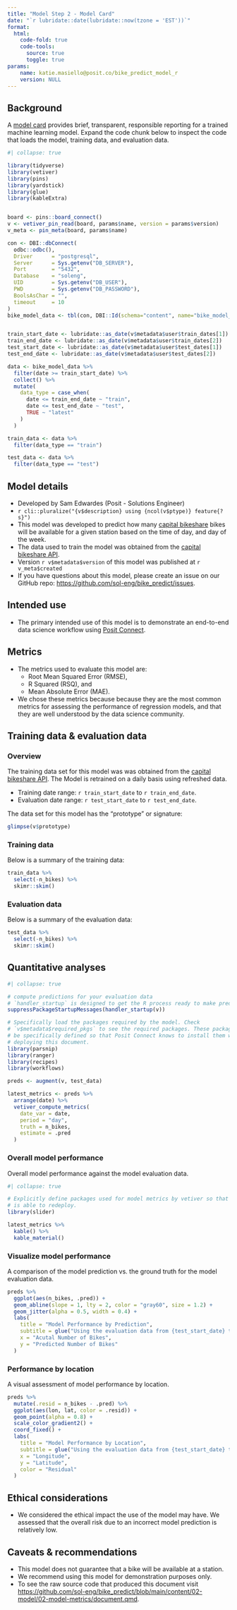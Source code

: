 ```yaml
---
title: "Model Step 2 - Model Card"
date: "`r lubridate::date(lubridate::now(tzone = 'EST'))`"
format:
  html:
    code-fold: true
    code-tools:
      source: true
      toggle: true
params:
    name: katie.masiello@posit.co/bike_predict_model_r
    version: NULL
---
```


## Background

A [model card](https://doi.org/10.1145/3287560.3287596) provides brief, transparent, responsible reporting for a trained machine learning model. Expand the code chunk below to inspect the code that loads the model, training data, and evaluation data.

```r
#| collapse: true

library(tidyverse)
library(vetiver)
library(pins)
library(yardstick)
library(glue)
library(kableExtra)


board <- pins::board_connect()
v <- vetiver_pin_read(board, params$name, version = params$version)
v_meta <- pin_meta(board, params$name)

con <- DBI::dbConnect(
  odbc::odbc(),
  Driver      = "postgresql",
  Server      = Sys.getenv("DB_SERVER"),
  Port        = "5432",
  Database    = "soleng",
  UID         = Sys.getenv("DB_USER"),
  PWD         = Sys.getenv("DB_PASSWORD"),
  BoolsAsChar = "",
  timeout     = 10
)
bike_model_data <- tbl(con, DBI::Id(schema="content", name="bike_model_data"))


train_start_date <- lubridate::as_date(v$metadata$user$train_dates[1])
train_end_date <- lubridate::as_date(v$metadata$user$train_dates[2])
test_start_date <- lubridate::as_date(v$metadata$user$test_dates[1])
test_end_date <- lubridate::as_date(v$metadata$user$test_dates[2])

data <- bike_model_data %>%
  filter(date >= train_start_date) %>%
  collect() %>%
  mutate(
    data_type = case_when(
      date <= train_end_date ~ "train",
      date <= test_end_date ~ "test",
      TRUE ~ "latest"
    )
  )

train_data <- data %>%
  filter(data_type == "train")

test_data <- data %>%
  filter(data_type == "test")
```

## Model details

- Developed by Sam Edwardes (Posit - Solutions Engineer)
- `r cli::pluralize("{v$description} using {ncol(v$ptype)} feature{?s}")`
- This model was developed to predict how many [capital bikeshare](https://capitalbikeshare.com) bikes will be available for a given station based on the time of day, and day of the week.
- The data used to train the model was obtained from the [capital bikeshare API](https://ride.capitalbikeshare.com/system-data).
- Version `r v$metadata$version` of this model was published at `r v_meta$created`
- If you have questions about this model, please create an issue on our GitHub repo: <https://github.com/sol-eng/bike_predict/issues>.

## Intended use

- The primary intended use of this model is to demonstrate an end-to-end data science workflow using [Posit Connect](https://posit.co/products/enterprise/connect/).

## Metrics

- The metrics used to evaluate this model are:
  - Root Mean Squared Error (RMSE),
  - R Squared (RSQ), and
  - Mean Absolute Error (MAE).
- We chose these metrics because because they are the most common metrics for assessing the performance of regression models, and that they are well understood by the data science community.

## Training data & evaluation data

::: {.panel-tabset}

### Overview

The training data set for this model was was obtained from the [capital bikeshare API](https://ride.capitalbikeshare.com/system-data). The Model is retrained on a daily basis using refreshed data.

- Training date range:  `r train_start_date` to `r train_end_date`.
- Evaluation date range: `r test_start_date` to `r test_end_date`.

The data set for this model has the "prototype" or signature:

```r
glimpse(v$prototype)
```

### Training data

Below is a summary of the training data:

```r
train_data %>%
  select(-n_bikes) %>%
  skimr::skim()
```

### Evaluation data

Below is a summary of the evaluation data:

```r
test_data %>%
  select(-n_bikes) %>%
  skimr::skim()
```

:::

## Quantitative analyses 

::: {.panel-tabset}

```r
#| collapse: true

# compute predictions for your evaluation data
# `handler_startup` is designed to get the R process ready to make predictions
suppressPackageStartupMessages(handler_startup(v))

# Specifically load the packages required by the model. Check 
# `v$metadata$required_pkgs` to see the required packages. These packages must
# be specifically defined so that Posit Connect knows to install them when
# deploying this document.
library(parsnip)
library(ranger)
library(recipes)
library(workflows)

preds <- augment(v, test_data)

latest_metrics <- preds %>%
  arrange(date) %>%
  vetiver_compute_metrics(
    date_var = date,
    period = "day",
    truth = n_bikes,
    estimate = .pred
  )
```

### Overall model performance

Overall model performance against the model evaluation data.

```r
#| collapse: true

# Explicitly define packages used for model metrics by vetiver so that Connect 
# is able to redeploy.
library(slider)

latest_metrics %>%
  kable() %>%
  kable_material()
```

### Visualize model performance

A comparison of the model prediction vs. the ground truth for the model evaluation data.

```r
preds %>%
  ggplot(aes(n_bikes, .pred)) +
  geom_abline(slope = 1, lty = 2, color = "gray60", size = 1.2) +
  geom_jitter(alpha = 0.5, width = 0.4) +
  labs(
    title = "Model Performance by Prediction",
    subtitle = glue("Using the evaluation data from {test_start_date} to {test_end_date}"),
    x = "Acutal Number of Bikes",
    y = "Predicted Number of Bikes"
  )
```

### Performance by location

A visual assessment of model performance by location.

```r
preds %>%
  mutate(.resid = n_bikes - .pred) %>%
  ggplot(aes(lon, lat, color = .resid)) +
  geom_point(alpha = 0.8) +
  scale_color_gradient2() +
  coord_fixed() + 
  labs(
    title = "Model Performance by Location",
    subtitle = glue("Using the evaluation data from {test_start_date} to {test_end_date}"),
    x = "Longitude",
    y = "Latitude",
    color = "Residual"
  )
```

:::

## Ethical considerations

- We considered the ethical impact the use of the model may have. We assessed that the overall risk due to an incorrect model prediction is relatively low.

## Caveats & recommendations

- This model does not guarantee that a bike will be available at a station.
- We recommend using this model for demonstration purposes only.
- To see the raw source code that produced this document visit <https://github.com/sol-eng/bike_predict/blob/main/content/02-model/02-model-metrics/document.qmd>.



